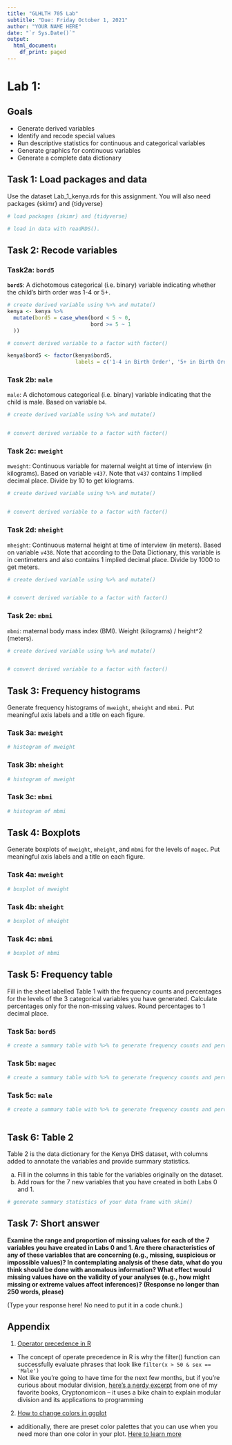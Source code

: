 ```yaml
---
title: "GLHLTH 705 Lab"
subtitle: "Due: Friday October 1, 2021"
author: "YOUR NAME HERE"
date: "`r Sys.Date()`"
output: 
  html_document:
    df_print: paged
---
```


# Lab 1: {.tabset}

## Goals

* Generate derived variables
* Identify and recode special values 
* Run descriptive statistics for continuous and categorical variables 
* Generate graphics for continuous variables 
* Generate a complete data dictionary

## Task 1: Load packages and data

Use the dataset Lab_1_kenya.rds for this assignment. You will also need packages {skimr} and {tidyverse}

```r
# load packages {skimr} and {tidyverse}


```

```r
# load in data with readRDS(). 


```


## Task 2: Recode variables

### Task2a: `bord5`

__`bord5`__: A dichotomous categorical (i.e. binary) variable indicating whether the child's birth order was 1-4 or 5+.


```r
# create derived variable using %>% and mutate()
kenya <- kenya %>%
  mutate(bord5 = case_when(bord < 5 ~ 0,
                           bord >= 5 ~ 1
  ))

# convert derived variable to a factor with factor()

kenya$bord5 <- factor(kenya$bord5, 
                      labels = c('1-4 in Birth Order', '5+ in Birth Order'))

```


### Task 2b: `male`

`male`: A dichotomous categorical (i.e. binary) variable indicating that the child is male. Based on variable `b4`.

```r
# create derived variable using %>% and mutate()


# convert derived variable to a factor with factor()


```

### Task 2c: `mweight`

`mweight`: Continuous variable for maternal weight at time of interview (in kilograms). Based on variable `v437`. Note that `v437` contains 1 implied decimal place. Divide by 10 to get kilograms. 

```r
# create derived variable using %>% and mutate()


# convert derived variable to a factor with factor()

```

### Task 2d: `mheight`

`mheight`:  Continuous maternal height at time of interview (in meters). Based on variable `v438`. Note that according to the Data Dictionary, this variable is in centimeters and also contains 1 implied decimal place. Divide by 1000 to get meters. 

```r
# create derived variable using %>% and mutate()


# convert derived variable to a factor with factor()


```


### Task 2e: `mbmi`

`mbmi`: maternal body mass index (BMI).  Weight (kilograms) / height^2 (meters). 

```r
# create derived variable using %>% and mutate()


# convert derived variable to a factor with factor()


```


## Task 3: Frequency histograms

Generate frequency histograms of `mweight`, `mheight` and `mbmi.`  Put meaningful axis labels and a title on each figure.


### Task 3a: `mweight`

```r
# histogram of mweight

```


### Task 3b: `mheight`

```r
# histogram of mweight

```

### Task 3c: `mbmi`

```r
# histogram of mbmi

```

## Task 4: Boxplots

Generate boxplots of `mweight`, `mheight`, and `mbmi` for the levels of `magec`. Put meaningful axis labels and a title on each figure.

### Task 4a: `mweight`

```r
# boxplot of mweight

```

### Task 4b: `mheight`

```r
# boxplot of mheight

```

### Task 4c: `mbmi`

```r
# boxplot of mbmi

```


## Task 5: Frequency table

Fill in the sheet labelled Table 1 with the frequency counts and percentages for the levels of the 3 categorical variables you have generated. Calculate percentages only for the non-missing values. Round percentages to 1 decimal place.

### Task 5a: `bord5`

```r
# create a summary table with %>% to generate frequency counts and percentages


```

### Task 5b: `magec`

```r
# create a summary table with %>% to generate frequency counts and percentages


```

### Task 5c: `male`

```r
# create a summary table with %>% to generate frequency counts and percentages



```

## Task 6: Table 2

Table 2 is the data dictionary for the Kenya DHS dataset, with columns added to annotate the variables and provide summary statistics.

a.	Fill in the columns in this table for the variables originally on the dataset.
b.	Add rows for the 7 new variables that you have created in both Labs 0 and 1.

```r
# generate summary statistics of your data frame with skim()

```

## Task 7: Short answer

__Examine the range and proportion of missing values for each of the 7 variables you have created in Labs 0 and 1. Are there characteristics of any of these variables that are concerning (e.g., missing, suspicious or impossible values)? In contemplating analysis of these data, what do you think should be done with anomalous information? What effect would missing values have on the validity of your analyses (e.g., how might missing or extreme values affect inferences)?__
__(Response no longer than 250 words, please)__


(Type your response here! No need to put it in a code chunk.)


## Appendix

1. [Operator precedence in R](https://www.datamentor.io/r-programming/precedence-associativity/)
  + The concept of operate precedence in R is why the filter() function can successfully evaluate phrases that look like `filter(x > 50 & sex == 'Male')`  
  + Not like you're going to have time for the next few months, but if you're curious about modular division, [here's a nerdy excerpt](https://lost-contact.mit.edu/afs//adrake.org/usr/rkh/Books/books/Neal%20Stephenson%20-%20Cryptonomicon%20v2%20(HTML,%20Fully%20Proofed)/slide18.html) from one of my favorite books, Cryptonomicon -- it uses a bike chain to explain modular division and its applications to programming

2. [How to change colors in ggplot](http://www.sthda.com/english/wiki/ggplot2-colors-how-to-change-colors-automatically-and-manually)
 + additionally, there are preset color palettes that you can use when you need more than one color in your plot. [Here to learn more](http://applied-r.com/rcolorbrewer-palettes/)


